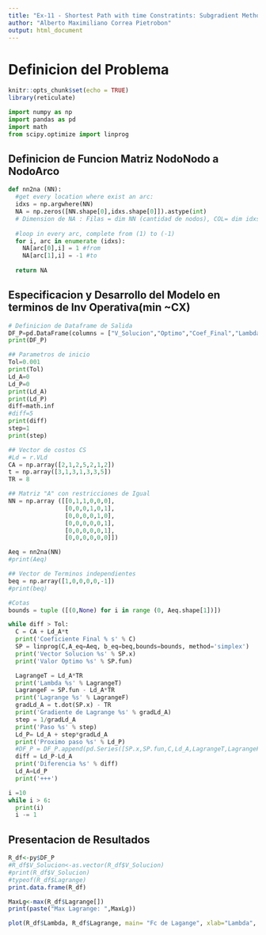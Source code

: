 ---
title: "Ex-11 - Shortest Path with time Constratints: Subgradient Method"
author: "Alberto Maximiliano Correa Pietrobon"
output: html_document
---
# Definicion del Problema
```{r setup, include=FALSE}
knitr::opts_chunk$set(echo = TRUE)
library(reticulate)
```

```{python ImportPyLibraries, echo=TRUE}
import numpy as np
import pandas as pd
import math
from scipy.optimize import linprog
```

## Definicion de Funcion Matriz NodoNodo a NodoArco
```{python Fc_NN2NA}
def nn2na (NN):
  #get every location where exist an arc:
  idxs = np.argwhere(NN)
  NA = np.zeros([NN.shape[0],idxs.shape[0]]).astype(int)
  # Dimension de NA : Filas = dim NN (cantidad de nodos), COL= dim idxs (cantidad de arcos)
  
  #loop in every arc, complete from (1) to (-1)
  for i, arc in enumerate (idxs):
    NA[arc[0],i] = 1 #from
    NA[arc[1],i] = -1 #to
    
  return NA
```

## Especificacion y Desarrollo del Modelo en terminos de Inv Operativa(min ~CX)
```{python DF}
# Definicion de Dataframe de Salida
DF_P=pd.DataFrame(columns = ["V_Solucion","Optimo","Coef_Final","Lambda", "LambdaT","Lagrange"])
print(DF_P)
```

```{python ModeloPL, warning = FALSE}
## Parametros de inicio
Tol=0.001
print(Tol)
Ld_A=0
Ld_P=0
print(Ld_A)
print(Ld_P)
diff=math.inf
#diff=5
print(diff)
step=1
print(step)
```

```{python}
## Vector de costos CS
#Ld = r.VLd
CA = np.array([2,1,2,5,2,1,2])
t = np.array([3,1,3,1,3,3,5])
TR = 8

## Matriz "A" con restricciones de Igual
NN = np.array ([[0,1,1,0,0,0],
                [0,0,0,1,0,1],
                [0,0,0,0,1,0],
                [0,0,0,0,0,1],
                [0,0,0,0,0,1],
                [0,0,0,0,0,0]])

Aeq = nn2na(NN)
#print(Aeq)

## Vector de Terminos independientes
beq = np.array([1,0,0,0,0,-1])
#print(beq)

#Cotas
bounds = tuple ([(0,None) for i in range (0, Aeq.shape[1])])

```

```{python}
while diff > Tol: 
  C = CA + Ld_A*t
  print('Coeficiente Final % s' % C)
  SP = linprog(C,A_eq=Aeq, b_eq=beq,bounds=bounds, method='simplex')
  print('Vector Solucion %s' % SP.x)
  print('Valor Optimo %s' % SP.fun)

  LagrangeT = Ld_A*TR
  print('Lambda %s' % LagrangeT)
  LagrangeF = SP.fun - Ld_A*TR 
  print('Lagrange %s' % LagrangeF)
  gradLd_A = t.dot(SP.x) - TR
  print('Gradiente de Lagrange %s' % gradLd_A)
  step = 1/gradLd_A
  print('Paso %s' % step)
  Ld_P= Ld_A + step*gradLd_A
  print('Proximo paso %s' % Ld_P)
  #DF_P = DF_P.append(pd.Series([SP.x,SP.fun,C,Ld_A,LagrangeT,LagrangeF], index=DF_P.columns ), ignore_index=True)
  diff = Ld_P-Ld_A
  print('Diferencia %s' % diff)
  Ld_A=Ld_P
  print('+++')
```

```{python}
i =10 
while i > 6:
  print(i)
  i -= 1
```

## Presentacion de Resultados
```{r Rdos, warning=FALSE}
R_df<-py$DF_P
#R_df$V_Solucion<-as.vector(R_df$V_Solucion)
#print(R_df$V_Solucion)
#typeof(R_df$Lagrange)
print.data.frame(R_df)

MaxLg<-max(R_df$Lagrange[])
print(paste("Max Lagrange: ",MaxLg))

plot(R_df$Lambda, R_df$Lagrange, main= "Fc de Lagange", xlab="Lambda", ylab="L(Lambda)", type="l", col="red")
```

